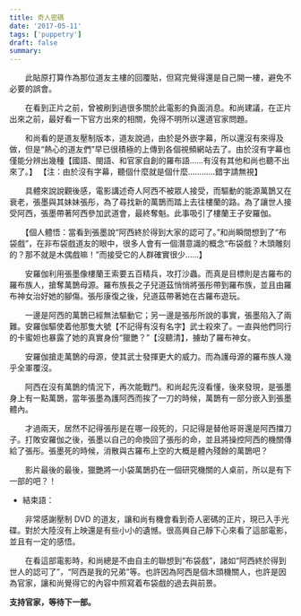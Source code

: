 ```yaml
---
title: 奇人密碼
date: '2017-05-11'
tags: ['puppetry']
draft: false
summary: 
---
```


　　此貼原打算作為那位道友主樓的回覆貼，但寫完覺得還是自己開一樓，避免不必要的誤會。

　　在看到正片之前，曾被刷到過很多關於此電影的負面消息。和尚建議，在正片出來之前，最好看一下官方出來的相關，免得不明所以還道官家問題。

　　和尚看的是道友壓制版本，道友說過，由於是外嵌字幕，所以還沒有來得及做，但是“熱心的道友們”早已很積極的上傳到各個視頻網站去了。由於沒有字幕也僅能分辨出幾種【國語、閩語、和官家自創的羅布語……有沒有其他和尚也聽不出來了。】
【注：由於沒有字幕，聽個什麼就是個什麼…………錯字請無視】

　　具體來說說觀後感，電影講述奇人阿西不被眾人接受，而驅動的能源萬鵲又在衰老，張墨與其妹妹張彤，為了尋找新的萬鵲而踏上去往樓蘭的路。為了讓世人接受阿西，張墨帶著阿西參加武道會，最終奪魁。此事吸引了樓蘭王子安羅伽。

　　【個人體悟：當看到張墨說“阿西終於得到大家的認可了。”和尚瞬間想到了“布袋戲”，在非布袋戲道友的眼中，很多人會有一個潛意識的概念“布袋戲？木頭雕刻的？那不就是木偶戲嘛！”而接受它的人群確實很少……】

　　安羅伽利用張墨像樓蘭王索要五百精兵，攻打沙蟲。而真是目標則是古羅布的羅布族人，搶奪萬鵲母源。羅布族長之子兒道茲悄悄將張彤帶到羅布族，並且由羅布神女治好她的腳傷。張彤康復之後，兒道茲帶著她在古羅布遊玩。

　　一邊是阿西的萬鵲已經無法驅動它；另一邊是張彤所說的事實，張墨陷入了兩難。安羅伽驅使着他那隻大號【不記得有沒有名字】武士殺來了。一直與他們同行的卡蜜妲也暴露了她的真實身份“獵艷？”【沒聽清】，擄劫了羅布神女。

　　安羅伽搶走萬鵲的母源，使其武士發揮更大的威力。而為護母源的羅布族人幾乎全軍覆沒。

　　阿西在沒有萬鵲的情況下，再次能戰鬥。和尚起先沒看懂，後來發現，是張墨身上有一點萬鵲，當年張墨為護阿西而挨了一刀的時候，萬鵲有一部分嵌入到張墨體內。

　　才過兩天，居然不記得張彤是在哪一段死的，只記得是替他哥哥還是阿西擋刀子。打敗安羅伽之後，張墨以自己的命換回了張彤的命，並且將操控阿西的機關傳給了張彤。張墨死的時候，消散與古羅布上空的大概是體內殘餘的萬鵲吧？

　　影片最後的最後，獵艷將一小袋萬鵲扔在一個研究機關的人桌前，所以是有下一部的吧？！

- 結束語： 

　　非常感謝壓制 DVD 的道友，讓和尚有機會看到奇人密碼的正片，現已入手光碟。對於大陸沒有上映還是有些小小的遺憾。很高興自己靜下心來看了這部電影，並且有一定的感悟。

　　在看這部電影時，和尚總是不由自主的聯想到“布袋戲”，諸如“阿西終於得到世人的認可了”，“阿西是我的兄弟”等。也許因為阿西是個木頭機關人，也許是因為官家，讓和尚覺得它的內容中照寫着布袋戲的過去與前景。

**支持官家，等待下一部。**
